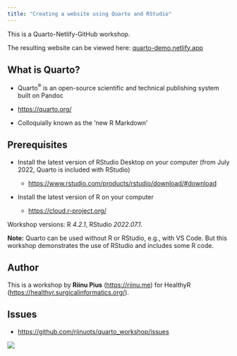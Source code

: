 ```yaml
---
title: "Creating a website using Quarto and RStudio"
---
```


This is a Quarto-Netlify-GitHub workshop.

The resulting website can be viewed here: [quarto-demo.netlify.app](https://quarto-demo.netlify.app/){target="_blank"}

## What is Quarto?

-   Quarto^®^ is an open-source scientific and technical publishing system built on Pandoc

-   [https://quarto.org/](https://quarto.org/){target="_blank"}

-   Colloquially known as the 'new R Markdown'

## Prerequisites

-   Install the latest version of RStudio Desktop on your computer (from July 2022, Quarto is included with RStudio)

    -   [https://www.rstudio.com/products/rstudio/download/#download](https://www.rstudio.com/products/rstudio/download/#download){target="_blank"}

-   Install the latest version of R on your computer

    -   [https://cloud.r-project.org/](https://cloud.r-project.org/){target="_blank"}

Workshop versions: R *4.2.1*, RStudio *2022.07.1*.

**Note:** Quarto can be used without R or RStudio, e.g., with VS Code. But this workshop demonstrates the use of RStudio and includes some R code.

## Author

This is a workshop by **Riinu Pius** ([https://riinu.me](https://riinu.me/){target="_blank"}) for HealthyR ([https://healthyr.surgicalinformatics.org/](https://healthyr.surgicalinformatics.org/){target="_blank"}).

## Issues

-   <https://github.com/riinuots/quarto_workshop/issues>

![](images/shaded%20background_10.png){fig-alt="HealthyR: R for health data science"}
